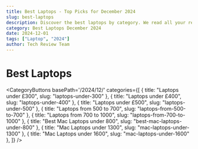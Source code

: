 ```yaml
---
title: Best Laptops - Top Picks for December 2024
slug: best-laptops
description: Discover the best laptops by category. We read all your reviews across multiple websites in the UK to bring you the best rated by you the customer.
category: Best Laptops December 2024
date: 2024-12-01
tags: ["Laptop", "2024"]
author: Tech Review Team
---
```


# Best Laptops

<CategoryButtons
  basePath='/2024/12/'
  categories={[
    { title: "Laptops under £300", slug: "laptops-under-300" },
    { title: "Laptops under £400", slug: "laptops-under-400" },
    { title: "Laptops under £500", slug: "laptops-under-500" },
    { title: "Laptops from 500 to 700", slug: "laptops-from-500-to-700" },
    { title: "Laptops from 700 to 1000", slug: "laptops-from-700-to-1000" },
    { title: "Best Mac Laptops under 800", slug: "best-mac-laptops-under-800" },
    { title: "Mac Laptops under 1300", slug: "mac-laptops-under-1300" },
    { title: "Mac Laptops under 1600", slug: "mac-laptops-under-1600" },
  ]}
/>

